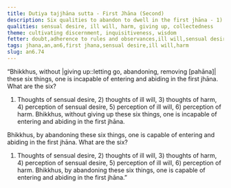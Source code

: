 ```yaml
---
title: Dutiya tajjhāna sutta - First Jhāna (Second)
description: Six qualities to abandon to dwell in the first jhāna - 1) thoughts of sensual desire, 2) thoughts of ill will, 3) thoughts of harm, 4) perception of sensual desire, 5) perception of ill will, 6) perception of harm.
qualities: sensual desire, ill will, harm, giving up, collectedness
theme: cultivating discernment, inquisitiveness, wisdom
fetter: doubt,adherence to rules and observances,ill will,sensual desire
tags: jhana,an,an6,first jhana,sensual desire,ill will,harm
slug: an6.74
---
```


“Bhikkhus, without |giving up::letting go, abandoning, removing [pahāna]| these six things, one is incapable of entering and abiding in the first jhāna. What are the six?

1) Thoughts of sensual desire, 2) thoughts of ill will, 3) thoughts of harm, 4) perception of sensual desire, 5) perception of ill will, 6) perception of harm. Bhikkhus, without giving up these six things, one is incapable of entering and abiding in the first jhāna.

Bhikkhus, by abandoning these six things, one is capable of entering and abiding in the first jhāna. What are the six?

1) Thoughts of sensual desire, 2) thoughts of ill will, 3) thoughts of harm, 4) perception of sensual desire, 5) perception of ill will, 6) perception of harm. Bhikkhus, by abandoning these six things, one is capable of entering and abiding in the first jhāna.”